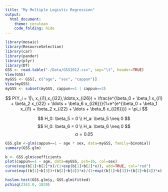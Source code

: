```yaml
---
title: "My Multiple Logistic Regression"
output: 
  html_document:
    theme: cerulean
    code_folding: hide
---
```



```r
library(mosaic)
library(ResourceSelection) 
library(car)
library(pander)
library(plyr)
library(DT)
GSS <- read.table("./Data/GSS2012.csv", sep="\t", header=TRUE)
View(GSS)
myGSS <- GSS[, c("age", "sex", "cappun")]
View(myGSS)
myGSS <- subset(myGSS, cappun==1 | cappun==2)
```

$$
  P(Y_i = 1|\, x_{i1},x_{i22},\ldots,x_{i26}) = \frac{e^{\beta_0 + \beta_1 x_{i1} + \beta_2 x_{i22} + \ldots + \beta_6 x_{i26}}}{1+e^{e^{\beta_0 + \beta_1 x_{i1} + \beta_2 x_{i22} + \ldots + \beta_6 x_{i26}}}} = \pi_i
$$

$$
  H_0: \beta_5 = 0 \\
  H_a: \beta_5 \neq 0
$$
$$
  H_0: \beta_6 = 0 \\
  H_a: \beta_6 \neq 0
$$
$$
\alpha = 0.05
$$




```r
GSS.glm <-glm(cappun==1 ~ age * sex, data=myGSS, family=binomial)
summary(GSS.glm)
```



```r
b <- GSS.glm$coefficients
plot(cappun==1 ~ age, data=myGSS, pch=16, col=sex)
curve(exp(b[1]+b[2]*x)/(1+exp(b[1]+b[2]*x)), add=TRUE, col="red")
curve(exp((b[1]+b[3])+(b[2]+b[4])*x)/(1+exp((b[1]+b[3])+(b[2]+b[4])*x)), add=TRUE, col="black")

```

```r
hoslem.test(GSS.glm$y, GSS.glm$fitted)
pchisq(2343.0, 1820)
```

